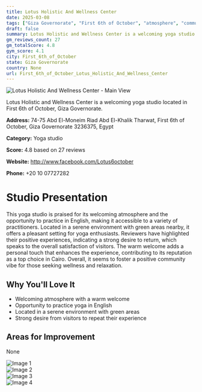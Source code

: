 ```yaml
---
title: Lotus Holistic And Wellness Center
date: 2025-03-08
tags: ["Giza Governorate", "First 6th of October", "atmosphere", "community", "First 6th of October"]  
draft: false
summary: Lotus Holistic and Wellness Center is a welcoming yoga studio located in First 6th of October, Giza Governorate.
gm_reviews_count: 27
gm_totalScore: 4.8
gym_score: 4.1
city: First_6th_of_October
state: Giza Governorate
country: None
url: First_6th_of_October_Lotus_Holistic_And_Wellness_Center
---
```


<div className="aspect-[16/9] relative my-8">
  <img 
    src="https://lh5.googleusercontent.com/p/AF1QipNVuzs11bZ0LHwke0s_nZ0X7tqRdBgzrAea3NMz=w1920-h1080-k-no"
    alt="Lotus Holistic And Wellness Center - Main View"
    className="object-cover absolute inset-0 w-full h-full rounded-lg"
  />
</div>

Lotus Holistic and Wellness Center is a welcoming yoga studio located in First 6th of October, Giza Governorate.

**Address:** 74-75 Abd El-Moneim Riad Abd El-Khalik Tharwat, First 6th of October, Giza Governorate 3236375, Egypt

**Category:** Yoga studio

**Score:** 4.8 based on 27 reviews

**Website:** http://www.facebook.com/Lotus6october

**Phone:** +20 10 07727282

# Studio Presentation

This yoga studio is praised for its welcoming atmosphere and the opportunity to practice in English, making it accessible to a variety of practitioners. Located in a serene environment with green areas nearby, it offers a pleasant setting for yoga enthusiasts. Reviewers have highlighted their positive experiences, indicating a strong desire to return, which speaks to the overall satisfaction of visitors. The warm welcome adds a personal touch that enhances the experience, contributing to its reputation as a top choice in Cairo. Overall, it seems to foster a positive community vibe for those seeking wellness and relaxation.


## Why You'll Love It

- Welcoming atmosphere with a warm welcome
- Opportunity to practice yoga in English
- Located in a serene environment with green areas
- Strong desire from visitors to repeat their experience

## Areas for Improvement

None

<div className="grid grid-cols-1 xl:grid-cols-2 gap-4 my-8">
<div className="aspect-[4/3] relative"><img src="https://lh5.googleusercontent.com/p/AF1QipMCt0eDJyIzHtAQmDh93pr4WeNErMoRt0nZyKSY=w1920-h1080-k-no" alt="Image 1" className="object-cover absolute inset-0 w-full h-full rounded-lg" /></div>
<div className="aspect-[4/3] relative"><img src="https://lh5.googleusercontent.com/p/AF1QipPPHKWHpeMSoUgS0Xdl2B23CtBk3tnd-sli1hna=w1920-h1080-k-no" alt="Image 2" className="object-cover absolute inset-0 w-full h-full rounded-lg" /></div>
<div className="aspect-[4/3] relative"><img src="https://lh5.googleusercontent.com/p/AF1QipPctTGCcQFPF0BdkoR8u0vnUXC94K5yBEon1it4=w1920-h1080-k-no" alt="Image 3" className="object-cover absolute inset-0 w-full h-full rounded-lg" /></div>
<div className="aspect-[4/3] relative"><img src="https://lh5.googleusercontent.com/p/AF1QipMhujEqM9qciz_Mmh0Vyq2nbzdoZqcF6UnKCJtz=w1920-h1080-k-no" alt="Image 4" className="object-cover absolute inset-0 w-full h-full rounded-lg" /></div>
</div>